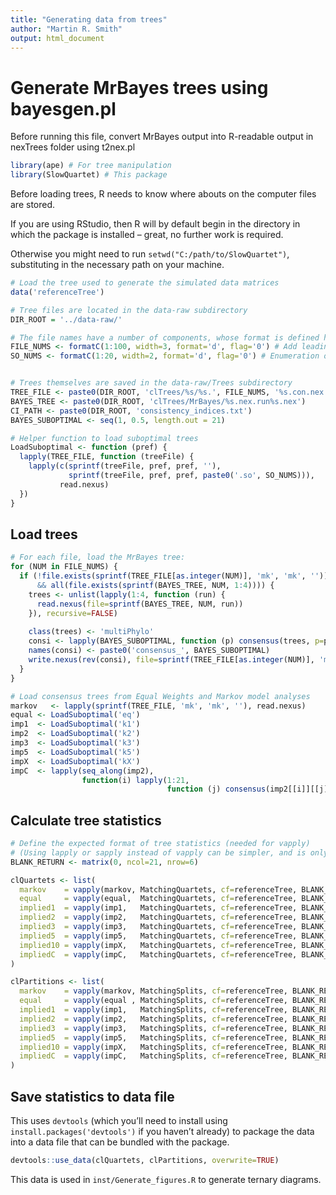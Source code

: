 ```yaml
---
title: "Generating data from trees"
author: "Martin R. Smith"
output: html_document
--- 
```


# Generate MrBayes trees using bayesgen.pl

Before running this file, convert MrBayes output into R-readable output in 
nexTrees folder using t2nex.pl

```R
library(ape) # For tree manipulation
library(SlowQuartet) # This package
```

Before loading trees, R needs to know where abouts on the computer files are stored.

If you are using RStudio, then R will by default begin in the directory
in which the package is installed -- great, no further work is required.

Otherwise you might need to run `setwd("C:/path/to/SlowQuartet")`, substituting
in the necessary path on your machine.

```R

# Load the tree used to generate the simulated data matrices
data('referenceTree') 

# Tree files are located in the data-raw subdirectory
DIR_ROOT = '../data-raw/'

# The file names have a number of components, whose format is defined here:
FILE_NUMS <- formatC(1:100, width=3, format='d', flag='0') # Add leading zeroes to numbers
SO_NUMS <- formatC(1:20, width=2, format='d', flag='0') # Enumeration of suboptimal trees


# Trees themselves are saved in the data-raw/Trees subdirectory
TREE_FILE <- paste0(DIR_ROOT, 'clTrees/%s/%s.', FILE_NUMS, '%s.con.nex') # Defines the pattern of the file name
BAYES_TREE <- paste0(DIR_ROOT, 'clTrees/MrBayes/%s.nex.run%s.nex')
CI_PATH <- paste0(DIR_ROOT, 'consistency_indices.txt')
BAYES_SUBOPTIMAL <- seq(1, 0.5, length.out = 21)

# Helper function to load suboptimal trees
LoadSuboptimal <- function (pref) {
  lapply(TREE_FILE, function (treeFile) {
    lapply(c(sprintf(treeFile, pref, pref, ''), 
             sprintf(treeFile, pref, pref, paste0('.so', SO_NUMS))),
           read.nexus)
  })
}

```


## Load trees

```R
# For each file, load the MrBayes tree:
for (NUM in FILE_NUMS) {
  if (!file.exists(sprintf(TREE_FILE[as.integer(NUM)], 'mk', 'mk', ''))
      && all(file.exists(sprintf(BAYES_TREE, NUM, 1:4)))) {
    trees <- unlist(lapply(1:4, function (run) {
      read.nexus(file=sprintf(BAYES_TREE, NUM, run))
    }), recursive=FALSE)
    
    class(trees) <- 'multiPhylo'
    consi <- lapply(BAYES_SUBOPTIMAL, function (p) consensus(trees, p=p))
    names(consi) <- paste0('consensus_', BAYES_SUBOPTIMAL)
    write.nexus(rev(consi), file=sprintf(TREE_FILE[as.integer(NUM)], 'mk', 'mk', ''))
  }
}

# Load consensus trees from Equal Weights and Markov model analyses
markov   <- lapply(sprintf(TREE_FILE, 'mk', 'mk', ''), read.nexus)
equal <- LoadSuboptimal('eq')
imp1  <- LoadSuboptimal('k1')
imp2  <- LoadSuboptimal('k2')
imp3  <- LoadSuboptimal('k3')
imp5  <- LoadSuboptimal('k5')
impX  <- LoadSuboptimal('kX')
impC  <- lapply(seq_along(imp2),
                function(i) lapply(1:21, 
                                   function (j) consensus(imp2[[i]][[j]], imp3[[i]][[j]], imp5[[i]][[j]], impX[[i]][[j]])))
```


## Calculate tree statistics

```R
# Define the expected format of tree statistics (needed for vapply)
# (Using lapply or sapply instead of vapply can be simpler, and is only slightly slower)
BLANK_RETURN <- matrix(0, ncol=21, nrow=6)

clQuartets <- list(
  markov    = vapply(markov, MatchingQuartets, cf=referenceTree, BLANK_RETURN),
  equal     = vapply(equal,  MatchingQuartets, cf=referenceTree, BLANK_RETURN),
  implied1  = vapply(imp1,   MatchingQuartets, cf=referenceTree, BLANK_RETURN),
  implied2  = vapply(imp2,   MatchingQuartets, cf=referenceTree, BLANK_RETURN),
  implied3  = vapply(imp3,   MatchingQuartets, cf=referenceTree, BLANK_RETURN),
  implied5  = vapply(imp5,   MatchingQuartets, cf=referenceTree, BLANK_RETURN),
  implied10 = vapply(impX,   MatchingQuartets, cf=referenceTree, BLANK_RETURN),
  impliedC  = vapply(impC,   MatchingQuartets, cf=referenceTree, BLANK_RETURN)
)

clPartitions <- list(
  markov    = vapply(markov, MatchingSplits, cf=referenceTree, BLANK_RETURN),
  equal     = vapply(equal , MatchingSplits, cf=referenceTree, BLANK_RETURN),
  implied1  = vapply(imp1,   MatchingSplits, cf=referenceTree, BLANK_RETURN),
  implied2  = vapply(imp2,   MatchingSplits, cf=referenceTree, BLANK_RETURN),
  implied3  = vapply(imp3,   MatchingSplits, cf=referenceTree, BLANK_RETURN),
  implied5  = vapply(imp5,   MatchingSplits, cf=referenceTree, BLANK_RETURN),
  implied10 = vapply(impX,   MatchingSplits, cf=referenceTree, BLANK_RETURN),
  impliedC  = vapply(impC,   MatchingSplits, cf=referenceTree, BLANK_RETURN)
)
```


## Save statistics to data file
This uses `devtools` (which you'll need to install using 
`install.packages('devtools')` if you haven't already) to package the data 
into a data file that can be bundled with the package.

```R
devtools::use_data(clQuartets, clPartitions, overwrite=TRUE)
```

This data is used in `inst/Generate_figures.R` to generate ternary diagrams.
